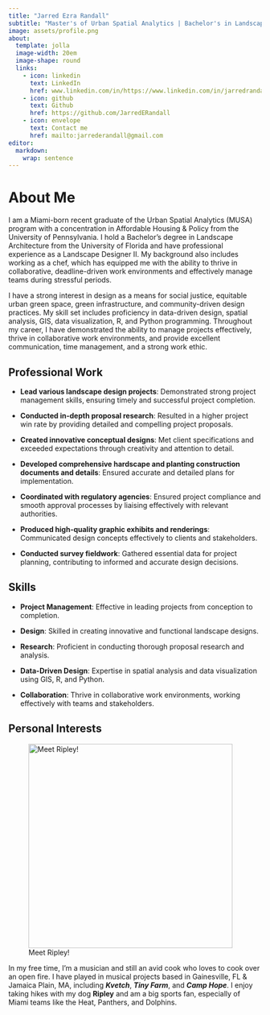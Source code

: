 ```yaml
---
title: "Jarred Ezra Randall"
subtitle: "Master's of Urban Spatial Analytics | Bachelor's in Landscape Architecture | Landscape Designer II"
image: assets/profile.png
about:
  template: jolla
  image-width: 20em
  image-shape: round
  links:
    - icon: linkedin
      text: LinkedIn
      href: www.linkedin.com/in/https://www.linkedin.com/in/jarredrandall
    - icon: github
      text: Github
      href: https://github.com/JarredERandall
    - icon: envelope
      text: Contact me
      href: mailto:jarrederandall@gmail.com
editor: 
  markdown: 
    wrap: sentence
---
```


# About Me

I am a Miami-born recent graduate of the Urban Spatial Analytics (MUSA) program with a concentration in Affordable Housing & Policy from the University of Pennsylvania.
I hold a Bachelor's degree in Landscape Architecture from the University of Florida and have professional experience as a Landscape Designer II. My background also includes working as a chef, which has equipped me with the ability to thrive in collaborative, deadline-driven work environments and effectively manage teams during stressful periods.

I have a strong interest in design as a means for social justice, equitable urban green space, green infrastructure, and community-driven design practices.
My skill set includes proficiency in data-driven design, spatial analysis, GIS, data visualization, R, and Python programming.
Throughout my career, I have demonstrated the ability to manage projects effectively, thrive in collaborative work environments, and provide excellent communication, time management, and a strong work ethic.

## Professional Work

-   **Lead various landscape design projects**: Demonstrated strong project management skills, ensuring timely and successful project completion.

-   **Conducted in-depth proposal research**: Resulted in a higher project win rate by providing detailed and compelling project proposals.

-   **Created innovative conceptual designs**: Met client specifications and exceeded expectations through creativity and attention to detail.

-   **Developed comprehensive hardscape and planting construction documents and details**: Ensured accurate and detailed plans for implementation.

-   **Coordinated with regulatory agencies**: Ensured project compliance and smooth approval processes by liaising effectively with relevant authorities.

-   **Produced high-quality graphic exhibits and renderings**: Communicated design concepts effectively to clients and stakeholders.

-   **Conducted survey fieldwork**: Gathered essential data for project planning, contributing to informed and accurate design decisions.

## Skills

-   **Project Management**: Effective in leading projects from conception to completion.

-   **Design**: Skilled in creating innovative and functional landscape designs.

-   **Research**: Proficient in conducting thorough proposal research and analysis.

-   **Data-Driven Design**: Expertise in spatial analysis and data visualization using GIS, R, and Python.

-   **Collaboration**: Thrive in collaborative work environments, working effectively with teams and stakeholders.

## Personal Interests

![Meet Ripley!](assets/ripley.png){width="406"}

In my free time, I'm a musician and still an avid cook who loves to cook over an open fire.
I have played in musical projects based in Gainesville, FL & Jamaica Plain, MA, including ***Kvetch***, ***Tiny Farm***, and ***Camp Hope***.
I enjoy taking hikes with my dog **Ripley** and am a big sports fan, especially of Miami teams like the Heat, Panthers, and Dolphins.
